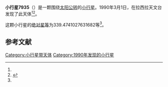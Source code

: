 {{Infobox planet
| bgcolour = #FFFFC0
| name = 7935
| symbol = 
| image = 
| caption = 
| discovery = yes
| discovery_ref = 
| discoverer = {{link-en|亨利·德波鸿诺|Henri Debehogne}}
| discovery_site = [[拉西拉天文台|拉西拉天文台]] 
| discovered = 1990年3月1日
| designations = yes
| mp_name = 
| named_after = 
| alt_names = 1990 EZ5/ 1976 UZ9 / 1981 SO4 / 1986 PA2 / 1990 GL / 1990 HG7
| mp_category = [[主带小行星|主带小行星]]
| orbit_ref = <ref name="a">[http://ssd.jpl.nasa.gov/sbdb.cgi?sstr=7935 7935] {{Wayback|url=http://ssd.jpl.nasa.gov/sbdb.cgi?sstr=7935 |date=20210813021820 }}，小行星數據庫瀏覽器（JPL Small-Body Database Browser）－[[美国国家航空航天局|美国国家航空航天局]]喷气推进实验室</ref>
| epoch = 2456400.5 (2013年4月18日更新)
| aphelion = {{convert|3.491774185995864|AU|km|3|abbr=on|lk=out}}
| perihelion = {{convert|2.681544524945847|AU|km|3|abbr=on}}
| semimajor = {{convert|3.086659355470855|AU|km|3|abbr=on}}
| eccentricity = 0.131247016
| period = 1980.758288 [[日|日]]<br />5.42[[儒略年|儒略年]]
| avg_speed = 
| inclination = .1480467655504904
| asc_node = 260.7987362646938
| mean_anomaly = 
| arg_peri = 339.4741027631682
| satellites = 
| physical_characteristics = yes
| dimensions = 
| mass = 
| density = 
| surface_grav = 
| escape_velocity = 
| sidereal_day = 
| axial_tilt = 
| pole_ecliptic_lat = 
| pole_ecliptic_lon = 
| albedo = 
| temperatures= 
| temp_name1 = 
| mean_temp_1 = 
| max_temp_1 = 
| temp_name2 = 
| max_temp_2 = 
| spectral_type = 
| abs_magnitude = 339.4741027631682
}}

'''小行星7935'''（{{lang-en|7935}}）是一颗围绕[[太阳|太阳]][[公转|公转]]的[[小行星|小行星]]。1990年3月1日，{{link-en|亨利·德波鸿诺|Henri Debehogne}}在拉西拉天文台发现了此天体<ref name="a" /><ref>{{cite news|title=小行星列表|url=http://cfa-www.harvard.edu/iau/lists/NumberedMPs.txt|accessdate=2013-07-08|newspaper=哈佛大学|archive-date=2008-05-17|archive-url=https://web.archive.org/web/20080517010638/http://cfa-www.harvard.edu/iau/lists/NumberedMPs.txt|dead-url=no}}</ref>。

这颗小行星的[[绝对星等|绝对星等]]为339.4741027631682等<ref name="a" />。

==参考文献==
{{reflist}}
{{Minor Planet Number|[[小行星7934|小行星7934]]|[[小行星7936|小行星7936]]}}

{{小天体}}

[[Category:小行星带天体|Category:小行星带天体]]
[[Category:1990年发现的小行星|Category:1990年发现的小行星]]

{{asteroid-stub}}